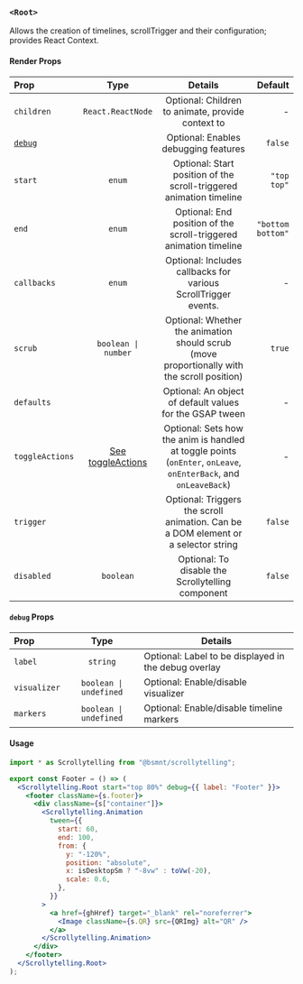
### `<Root>`

Allows the creation of timelines, scrollTrigger and their configuration; provides React Context.

#### Render Props

| Prop                    |                                        Type                                        |                                                     Details                                                      |           Default |
| :---------------------- | :--------------------------------------------------------------------------------: | :--------------------------------------------------------------------------------------------------------------: | ----------------: |
| `children`              |                                 `React.ReactNode`                                  |                                Optional: Children to animate, provide context to                                 |                 - |
| [`debug`](#debug-props) |                                                                                    |                                       Optional: Enables debugging features                                       |           `false` |
| `start`                 |                                       `enum`                                       |                       Optional: Start position of the scroll-triggered animation timeline                        |       `"top top"` |
| `end`                   |                                       `enum`                                       |                        Optional: End position of the scroll-triggered animation timeline                         | `"bottom bottom"` |
| `callbacks`             |                                       `enum`                                       |                          Optional: Includes callbacks for various ScrollTrigger events.                          |                 - |
| `scrub`                 |                                `boolean \| number`                                 |           Optional: Whether the animation should scrub (move proportionally with the scroll position)            |            `true` |
| `defaults`              |                                                                                    |                             Optional: An object of default values for the GSAP tween                             |                 - |
| `toggleActions`         | [See toggleActions](https://gsap.com/docs/v3/Plugins/ScrollTrigger/#config-object) | Optional: Sets how the anim is handled at toggle points (`onEnter`, `onLeave`, `onEnterBack`, and `onLeaveBack`) |                 - |
| `trigger`               |                                                                                    |                Optional: Triggers the scroll animation. Can be a DOM element or a selector string                |           `false` |
| `disabled`              |                                     `boolean`                                      |                                Optional: To disable the Scrollytelling component                                 |           `false` |

#### `debug` Props

| Prop         |          Type          | Details                                              |
| :----------- | :--------------------: | ---------------------------------------------------- |
| `label`      |        `string`        | Optional: Label to be displayed in the debug overlay |
| `visualizer` | `boolean \| undefined` | Optional: Enable/disable visualizer                  |
| `markers`    | `boolean \| undefined` | Optional: Enable/disable timeline markers            |

#### Usage

```jsx copy
import * as Scrollytelling from "@bsmnt/scrollytelling";

export const Footer = () => (
  <Scrollytelling.Root start="top 80%" debug={{ label: "Footer" }}>
    <footer className={s.footer}>
      <div className={s["container"]}>
        <Scrollytelling.Animation
          tween={{
            start: 60,
            end: 100,
            from: {
              y: "-120%",
              position: "absolute",
              x: isDesktopSm ? "-8vw" : toVw(-20),
              scale: 0.6,
            },
          }}
        >
          <a href={ghHref} target="_blank" rel="noreferrer">
            <Image className={s.QR} src={QRImg} alt="QR" />
          </a>
        </Scrollytelling.Animation>
      </div>
    </footer>
  </Scrollytelling.Root>
);
```
